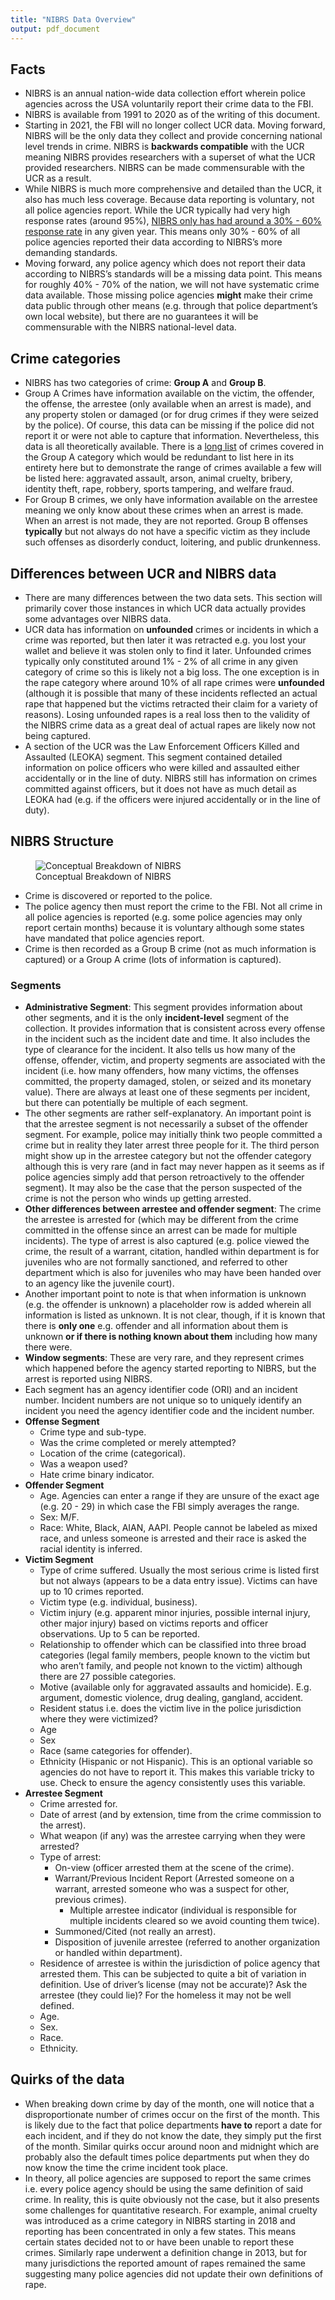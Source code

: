 ```yaml
---
title: "NIBRS Data Overview"
output: pdf_document
---
```


## Facts

* NIBRS is an annual nation-wide data collection effort wherein police agencies across the USA voluntarily report their crime data to the FBI.
* NIBRS is available from 1991 to 2020 as of the writing of this document.
* Starting in 2021, the FBI will no longer collect UCR data. Moving forward, NIBRS will be the only data they collect and provide concerning national level trends in crime. NIBRS is **backwards compatible** with the UCR meaning NIBRS provides researchers with a superset of what the UCR provided researchers. NIBRS can be made commensurable with the UCR as a result. 
* While NIBRS is much more comprehensive and detailed than the UCR, it also has much less coverage. Because data reporting is voluntary, not all police agencies report. While the UCR typically had very high response rates (around 95%), [NIBRS only has had around a 30% - 60% response rate](https://www.theatlantic.com/ideas/archive/2022/05/fbi-crime-data-nibrs-2021/629797/) in any given year. This means only 30% - 60% of all police agencies reported their data according to NIBRS's more demanding standards.
* Moving forward, any police agency which does not report their data according to NIBRS's standards will be a missing data point. This means for roughly 40% - 70% of the nation, we will not have systematic crime data available. Those missing police agencies **might** make their crime data public through other means (e.g. through that police department's own local website), but there are no guarantees it will be commensurable with the NIBRS national-level data.

## Crime categories

* NIBRS has two categories of crime: **Group A** and **Group B**.
* Group A Crimes have information available on the victim, the offender, the offense, the arrestee (only available when an arrest is made), and any property stolen or damaged (or for drug crimes if they were seized by the police). Of course, this data can be missing if the police did not report it or were not able to capture that information. Nevertheless, this data is all theoretically available. There is a [long list](https://nibrsbook.com/overview-of-the-data.html#group-a-crimes) of crimes covered in the Group A category which would be redundant to list here in its entirety here but to demonstrate the range of crimes available a few will be listed here: aggravated assault, arson, animal cruelty, bribery, identity theft, rape, robbery, sports tampering, and welfare fraud.
* For Group B crimes, we only have information available on the arrestee meaning we only know about these crimes when an arrest is made. When an arrest is not made, they are not reported. Group B offenses **typically** but not always do not have a specific victim as they include such offenses as disorderly conduct, loitering, and public drunkenness.

## Differences between UCR and NIBRS data

* There are many differences between the two data sets. This section will primarily cover those instances in which UCR data actually provides some advantages over NIBRS data.
* UCR data has information on **unfounded** crimes or incidents in which a crime was reported, but then later it was retracted e.g. you lost your wallet and believe it was stolen only to find it later. Unfounded crimes typically only constituted around 1% - 2% of all crime in any given category of crime so this is likely not a big loss. The one exception is in the rape category where around 10% of all rape crimes were **unfounded** (although it is possible that many of these incidents reflected an actual rape that happened but the victims retracted their claim for a variety of reasons). Losing unfounded rapes is a real loss then to the validity of the NIBRS crime data as a great deal of actual rapes are likely now not being captured.
* A section of the UCR was the Law Enforcement Officers Killed and Assaulted (LEOKA) segment. This segment contained detailed information on police officers who were killed and assaulted either accidentally or in the line of duty. NIBRS still has information on crimes committed against officers, but it does not have as much detail as LEOKA had (e.g. if the officers were injured accidentally or in the line of duty).

## NIBRS Structure

![Conceptual Breakdown of NIBRS](nibrs_data_generating.png)

* Crime is discovered or reported to the police.
* The police agency then must report the crime to the FBI. Not all crime in all police agencies is reported (e.g. some police agencies may only report certain months) because it is voluntary although some states have mandated that police agencies report.
* Crime is then recorded as a Group B crime (not as much information is captured) or a Group A crime (lots of information is captured).

### Segments

* **Administrative Segment**:  This segment provides information about other segments, and it is the only **incident-level** segment of the collection. It provides information that is consistent across every offense in the incident such as the incident date and time. It also includes the type of clearance for the incident. It also tells us how many of the offense, offender, victim, and property segments are associated with the incident (i.e. how many offenders, how many victims, the offenses committed, the property damaged, stolen, or seized and its monetary value). There are always at least one of these segments per incident, but there can potentially be multiple of each segment.
* The other segments are rather self-explanatory. An important point is that the arrestee segment is not necessarily a subset of the offender segment. For example, police may initially think two people committed a crime but in reality they later arrest three people for it. The third person might show up in the arrestee category but not the offender category although this is very rare (and in fact may never happen as it seems as if police agencies simply add that person retroactively to the offender segment). It may also be the case that the person suspected of the crime is not the person who winds up getting arrested.
* **Other differences between arrestee and offender segment**: The crime the arrestee is arrested for (which may be different from the crime committed in the offense since an arrest can be made for multiple incidents). The type of arrest is also captured (e.g. police viewed the crime, the result of a warrant, citation, handled within department is for juveniles who are not formally sanctioned, and referred to other department which is also for juveniles who may have been handed over to an agency like the juvenile court).
* Another important point to note is that when information is unknown (e.g. the offender is unknown) a placeholder row is added wherein all information is listed as unknown. It is not clear, though, if it is known that there is **only one** e.g. offender and all information about them is unknown **or if there is nothing known about them** including how many there were.
* **Window segments**: These are very rare, and they represent crimes which happened before the agency started reporting to NIBRS, but the arrest is reported using NIBRS.
* Each segment has an agency identifier code (ORI) and an incident number. Incident numbers are not unique so to uniquely identify an incident you need the agency identifier code and the incident number.
* **Offense Segment**
    * Crime type and sub-type.
    * Was the crime completed or merely attempted?
    * Location of the crime (categorical).
    * Was a weapon used?
    * Hate crime binary indicator.
* **Offender Segment**
    * Age. Agencies can enter a range if they are unsure of the exact age (e.g. 20 - 29) in which case the FBI simply averages the range.
    * Sex: M/F.
    * Race: White, Black, AIAN, AAPI. People cannot be labeled as mixed race, and unless someone is arrested and their race is asked the racial identity is inferred.
* **Victim Segment**
    * Type of crime suffered. Usually the most serious crime is listed first but not always (appears to be a data entry issue). Victims can have up to 10 crimes reported.
    * Victim type (e.g. individual, business).
    * Victim injury (e.g. apparent minor injuries, possible internal injury, other major injury) based on victims reports and officer observations. Up to 5 can be reported.
    * Relationship to offender which can be classified into three broad categories (legal family members, people known to the victim but who aren’t family, and people not known to the victim) although there are 27 possible categories.
    * Motive (available only for aggravated assaults and homicide). E.g. argument, domestic violence, drug dealing, gangland, accident.
    * Resident status i.e. does the victim live in the police jurisdiction where they were victimized?
    * Age
    * Sex
    * Race (same categories for offender).
    * Ethnicity (Hispanic or not Hispanic). This is an optional variable so agencies do not have to report it. This makes this variable tricky to use. Check to ensure the agency consistently uses this variable.
* **Arrestee Segment**
    * Crime arrested for.
    * Date of arrest (and by extension, time from the crime commission to the arrest).
    * What weapon (if any) was the arrestee carrying when they were arrested?
    * Type of arrest:
        * On-view (officer arrested them at the scene of the crime).
        * Warrant/Previous Incident Report (Arrested someone on a warrant, arrested someone who was a suspect for other, previous crimes).
            * Multiple arrestee indicator (individual is responsible for multiple incidents cleared so we avoid counting them twice).
        * Summoned/Cited (not really an arrest).
        * Disposition of juvenile arrestee (referred to another organization or handled within department).
    * Residence of arrestee is within the jurisdiction of police agency that arrested them. This can be subjected to quite a bit of variation in definition. Use of driver's license (may not be accurate)? Ask the arrestee (they could lie)? For the homeless it may not be well defined.
    * Age.
    * Sex.
    * Race.
    * Ethnicity.

## Quirks of the data

* When breaking down crime by day of the month, one will notice that a disproportionate number of crimes occur on the first of the month. This is likely due to the fact that police departments **have to** report a date for each incident, and if they do not know the date, they simply put the first of the month. Similar quirks occur around noon and midnight which are probably also the default times police departments put when they do now know the time the crime incident took place.
* In theory, all police agencies are supposed to report the same crimes i.e. every police agency should be using the same definition of said crime. In reality, this is quite obviously not the case, but it also presents some challenges for quantitative research. For example, animal cruelty was introduced as a crime category in NIBRS starting in 2018 and reporting has been concentrated in only a few states. This means certain states decided not to or have been unable to report these crimes. Similarly rape underwent a definition change in 2013, but for many jurisdictions the reported amount of rapes remained the same suggesting many police agencies did not update their own definitions of rape.
